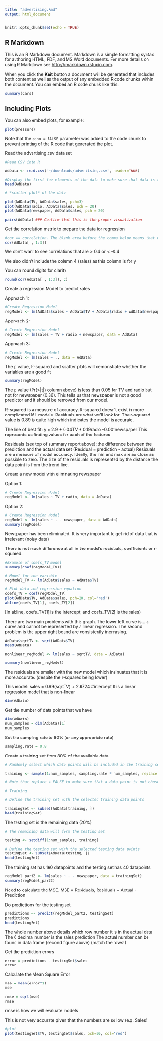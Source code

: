 ```yaml
---
title: "advertising.Rmd"
output: html_document
---
```


```r
knitr::opts_chunk$set(echo = TRUE)
```

## R Markdown

This is an R Markdown document. Markdown is a simple formatting syntax for authoring HTML, PDF, and MS Word documents. For more details on using R Markdown see <http://rmarkdown.rstudio.com>.

When you click the **Knit** button a document will be generated that includes both content as well as the output of any embedded R code chunks within the document. You can embed an R code chunk like this:

```r
summary(cars)
```

## Including Plots

You can also embed plots, for example:

```r
plot(pressure)
```

Note that the `echo = FALSE` parameter was added to the code chunk to prevent printing of the R code that generated the plot.


Read the advertising.csv data set
```r
#Read CSV into R

AdData <- read.csv("~/downloads/advertising.csv", header=TRUE)

#Display the first few elements of the data to make sure that data is read
head(AdData)
```

```r
# *scatter plot* of the data

plot(AdData$TV, AdData$sales, pch=3)
plot(AdData$radio, AdData$sales, pch = 20)
plot(AdData$newspaper, AdData$sales, pch = 20)
```

```r
pairs(AdData) ### Confirm that this is the proper visualization
```


Get the correlation matrix to prepare the data for regression
```r
#cor == correlation. The blank area before the comma below means that we take ALL rows
cor(AdData[ , 1:3])
```
We don't want to see correlations that are > 0.4 or < -0.4

We also didn't include the column 4 (sales) as this column is for y

You can round digits for clarity

```r
round(cor(AdData[ , 1:3]), 2)
```

Create a regression Model to predict sales

Approach 1:

```r
#Create Regression Model
regModel <- lm(AdData$sales ~ AdData$TV + AdData$radio + AdData$newspaper)
```

Approach 2:

```r
# Create Regression Model
regModel <- lm(sales ~ TV + radio + newspaper, data = AdData)
```

Approach 3:

```r
# Create Regression Model
regModel <- lm(sales ~ ., data = AdData)
```

The p value, R-squared and scatter plots will demonstrate whether the variables are a good fit

```r
summary(regModel)
```
The p value (Pr(>|t|) column above) is less than 0.05 for TV and radio but not for newspaper (0.86). This tells us that newspaper is not a good predictor and it should be removed from our model.

R-squared is a measure of accuracy. R-squared doesn't exist in more complicated ML models. Residuals are what we'll look for.
The r-squared value is 0.89 is quite high which indicates the model is accurate.


The line of best fit: y = 2.9 + 0.04TV + 0.19radio -0.001newspaper
This represents us finding values for each of the features

Residuals (see top of summary report above): the difference between the prediction and the actual data set (Residual = prediction - actual)
Residuals are a measure of model accuracy. Ideally, the min and max are as close as possible to zero. The size of the residuals is represented by the distance the data point is from the trend line.

Create a new model with eliminating newspaper

Option 1:
```r
# Create Regression Model
regModel <- lm(sales ~ TV + radio, data = AdData)
```

Option 2:
```r
# Create Regression Model
regModel <- lm(sales ~ . - newspaper, data = AdData)
summary(regModel)
```
Newspaper has been eliminated. It is very important to get rid of data that is irrelevant (noisy data)

There is not much difference at all in the model's residuals, coefficients or r-squared. 

```r
#Example of coefs_TV model
summary(coef(regModel_TV))
```


```r
# Model for one variable
regModel_TV <- lm(AdData$sales ~ AdData$TV)

# Plot data and regression equation
coefs_TV = coef(regModel_TV)
plot(AdData$TV, AdData$sales, pch=20, col='red')
abline(coefs_TV[1], coefs_TV[2])
```
[In abline, coefs_TV[1] is the intercept, and coefs_TV[2] is the sales)

There are two main problems with this graph. The lower left curve is... a curve and cannot be represented by a linear regression. The second problem is the upper right bound are consistently increasing. 

```r
AdData$sqrtTV <- sqrt(AdData$TV)
head(AdData)
```
```r
nonlinear_regModel <- lm(sales ~ sqrtTV, data = AdData)
```

```r
summary(nonlinear_regModel)
```

The residuals are smaller with the new model which insinuates that it is more accurate. (despite the r-squared being lower)

This model: sales = 0.99(sqrtTV) + 2.6724 #intercept
It is a linear regression model that is non-linear

```r
dim(AdData)
```

Get the number of data points that we have

```r
dim(AdData)
num_samples = dim(AdData)[1]
num_samples
```

Set the sampling rate to 80% (or any appropriate rate)

```r
sampling.rate = 0.8
```

Create a training set from 80% of the available data

```r
# Randomly select which data points will be included in the training set

training <- sample(1:num_samples, sampling.rate * num_samples, replace = FALSE)

# Note that replace = FALSE to make sure that a data point is not chosen more than once

# Training

# Define the training set with the selected training data points 

trainingSet <- subset(AdData[training, ])
head(trainingSet)
```

The testing set is the remaining data (20%)

```r
# The remaining data will form the testing set

testing <- setdiff(1:num_samples, training)

# Define the testing set with the selected testing data points
testingSet <- subset(AdData[testing, ])
head(testingSet)
```

The training set has 160 datapoints and the testing set has 40 datapoints

```r
regModel_part2 <- lm(sales ~ . - newspaper, data = trainingSet)
summary(regModel_part2)
```

Need to calculate the MSE. MSE = Residuals, Residuals = Actual - Prediction

Do predictions for the testing set

```r
predictions <- predict(regModel_part2, testingSet)
predictions
head(testingSet)
```
The whole number above details which row number it is in the actual data
The 6 decimal number is the sales prediction
The actual number can be found in data frame (second figure above) (match the rows!)

Get the prediction errors

```r
error = predictions - testingSet$sales
error
```

Calculate the Mean Square Error

```r
mse = mean(error^2)
mse
```
```r
rmse = sqrt(mse)
rmse
```
rmse is how we will evaluate models

This is not very accurate given that the numbers are so low (e.g. Sales)


```r
#plot
plot(testingSet$TV, testingSet$sales, pch=20, col='red')
```

